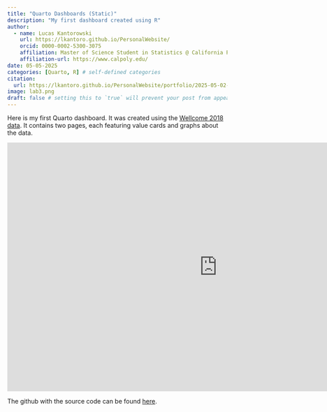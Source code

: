 ```yaml
---
title: "Quarto Dashboards (Static)"
description: "My first dashboard created using R"
author:
  - name: Lucas Kantorowski
    url: https://lkantoro.github.io/PersonalWebsite/
    orcid: 0000-0002-5300-3075
    affiliation: Master of Science Student in Statistics @ California Polytechnic State University
    affiliation-url: https://www.calpoly.edu/ 
date: 05-05-2025
categories: [Quarto, R] # self-defined categories
citation: 
  url: https://lkantoro.github.io/PersonalWebsite/portfolio/2025-05-02-second-post/ 
image: lab3.png
draft: false # setting this to `true` will prevent your post from appearing on your listing page until you're ready!
---
```


Here is my first Quarto dashboard. It was created using the [Wellcome 2018 data](https://wellcome.org/reports/wellcome-global-monitor/2018). It contains two pages, each featuring value cards and graphs about the data.

<center>

<iframe src="https://lkantoro.quarto.pub/lucas-kantorowski/" frameborder="0" width="960" height="570" allowfullscreen="true" mozallowfullscreen="true" webkitallowfullscreen="true">

</iframe>

</center>


The github with the source code can be found [here](https://github.com/LKantoro/lab-3).

